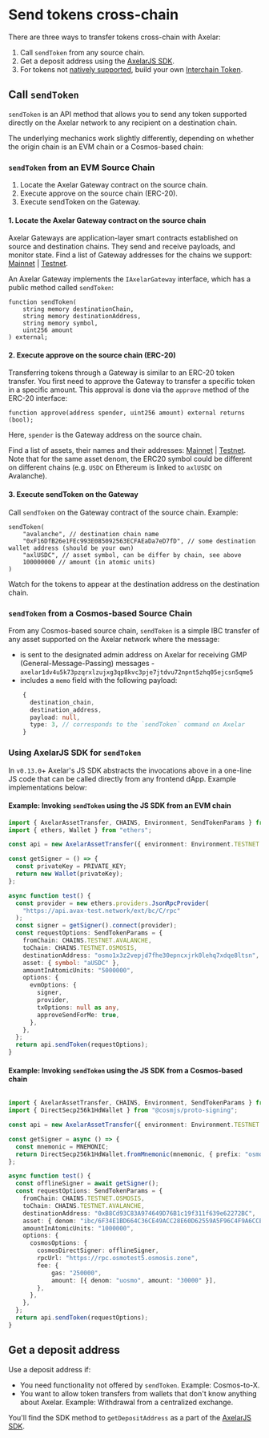 # Send tokens cross-chain

There are three ways to transfer tokens cross-chain with Axelar:

1. Call `sendToken` from any source chain.
1. Get a deposit address using the [AxelarJS SDK](../axelarjs-sdk/token-transfer-dep-addr).
1. For tokens not [natively supported](/dev/reference/mainnet-contract-addresses#assets), build your own [Interchain Token](interchain-tokens/intro).

## Call `sendToken`

`sendToken` is an API method that allows you to send any token supported directly on the Axelar network to any recipient on a destination chain. 

The underlying mechanics work slightly differently, depending on whether the origin chain is an EVM chain or a Cosmos-based chain:

### `sendToken` from an EVM Source Chain

1. Locate the Axelar Gateway contract on the source chain.
2. Execute approve on the source chain (ERC-20).
3. Execute sendToken on the Gateway.

#### 1. Locate the Axelar Gateway contract on the source chain

Axelar Gateways are application-layer smart contracts established on source and destination chains. They send and receive payloads, and monitor state. Find a list of Gateway addresses for the chains we support: [Mainnet](../reference/mainnet-contract-addresses) | [Testnet](../reference/testnet-contract-addresses).

An Axelar Gateway implements the `IAxelarGateway` interface, which has a public method called `sendToken`:

```solidity
function sendToken(
    string memory destinationChain,
    string memory destinationAddress,
    string memory symbol,
    uint256 amount
) external;
```

#### 2. Execute approve on the source chain (ERC-20)

Transferring tokens through a Gateway is similar to an ERC-20 token transfer. You first need to approve the Gateway to transfer a specific token in a specific amount. This approval is done via the `approve` method of the ERC-20 interface:

```solidity
function approve(address spender, uint256 amount) external returns (bool);
```

Here, `spender` is the Gateway address on the source chain.

Find a list of assets, their names and their addresses: [Mainnet](../reference/mainnet-contract-addresses) | [Testnet](../reference/testnet-contract-addresses). Note that for the same asset denom, the ERC20 symbol could be different on different chains (e.g. `USDC` on Ethereum is linked to `axlUSDC` on Avalanche).

#### 3. Execute sendToken on the Gateway

Call `sendToken` on the Gateway contract of the source chain. Example:

```solidity
sendToken(
    "avalanche", // destination chain name
    "0xF16DfB26e1FEc993E085092563ECFAEaDa7eD7fD", // some destination wallet address (should be your own)
    "axlUSDC", // asset symbol, can be differ by chain, see above
    100000000 // amount (in atomic units)
)
```

Watch for the tokens to appear at the destination address on the destination chain.

### `sendToken` from a Cosmos-based Source Chain

From any Cosmos-based source chain, `sendToken` is a simple IBC transfer of any asset supported on the Axelar network where the message:
* is sent to the designated admin address on Axelar for receiving GMP (General-Message-Passing) messages -  `axelar1dv4u5k73pzqrxlzujxg3qp8kvc3pje7jtdvu72npnt5zhq05ejcsn5qme5`
* includes a `memo` field with the following payload:

```typescript
    {
      destination_chain,
      destination_address,
      payload: null,
      type: 3, // corresponds to the `sendToken` command on Axelar
    }
```

### Using AxelarJS SDK for `sendToken`

In `v0.13.0`+ Axelar's JS SDK abstracts the invocations above in a one-line JS code that can be called directly from any frontend dApp. Example implementations below:

#### Example: Invoking `sendToken` using the JS SDK from an EVM chain

```typescript
import { AxelarAssetTransfer, CHAINS, Environment, SendTokenParams } from "@axelar-network/axelarjs-sdk";
import { ethers, Wallet } from "ethers";

const api = new AxelarAssetTransfer({ environment: Environment.TESTNET });

const getSigner = () => {
  const privateKey = PRIVATE_KEY;
  return new Wallet(privateKey);
};

async function test() {
  const provider = new ethers.providers.JsonRpcProvider(
    "https://api.avax-test.network/ext/bc/C/rpc"
  );
  const signer = getSigner().connect(provider);
  const requestOptions: SendTokenParams = {
    fromChain: CHAINS.TESTNET.AVALANCHE,
    toChain: CHAINS.TESTNET.OSMOSIS,
    destinationAddress: "osmo1x3z2vepjd7fhe30epncxjrk0lehq7xdqe8ltsn",
    asset: { symbol: "aUSDC" },
    amountInAtomicUnits: "5000000",
    options: {
      evmOptions: {
        signer,
        provider,
        txOptions: null as any,
        approveSendForMe: true,
      },
    },
  };
  return api.sendToken(requestOptions);
}
```

#### Example: Invoking `sendToken` using the JS SDK from a Cosmos-based chain

```typescript

import { AxelarAssetTransfer, CHAINS, Environment, SendTokenParams } from "@axelar-network/axelarjs-sdk";
import { DirectSecp256k1HdWallet } from "@cosmjs/proto-signing";

const api = new AxelarAssetTransfer({ environment: Environment.TESTNET });

const getSigner = async () => {
  const mnemonic = MNEMONIC;
  return DirectSecp256k1HdWallet.fromMnemonic(mnemonic, { prefix: "osmo" });
};

async function test() {
  const offlineSigner = await getSigner();
  const requestOptions: SendTokenParams = {
    fromChain: CHAINS.TESTNET.OSMOSIS,
    toChain: CHAINS.TESTNET.AVALANCHE,
    destinationAddress: "0xB8Cd93C83A974649D76B1c19f311f639e62272BC",
    asset: { denom: "ibc/6F34E1BD664C36CE49ACC28E60D62559A5F96C4F9A6CCE4FC5A67B2852E24CFE" }, //aUSDC
    amountInAtomicUnits: "1000000",
    options: {
      cosmosOptions: {
        cosmosDirectSigner: offlineSigner,
        rpcUrl: "https://rpc.osmotest5.osmosis.zone",
        fee: {
            gas: "250000",
            amount: [{ denom: "uosmo", amount: "30000" }],
        },
      },
    },
  };
  return api.sendToken(requestOptions);
}
```

## Get a deposit address
Use a deposit address if:

- You need functionality not offered by `sendToken`. Example: Cosmos-to-X.
- You want to allow token transfers from wallets that don't know anything about Axelar. Example: Withdrawal from a centralized exchange.


You'll find the SDK method to `getDepositAddress` as a part of the [AxelarJS SDK](../axelarjs-sdk/token-transfer-dep-addr).
